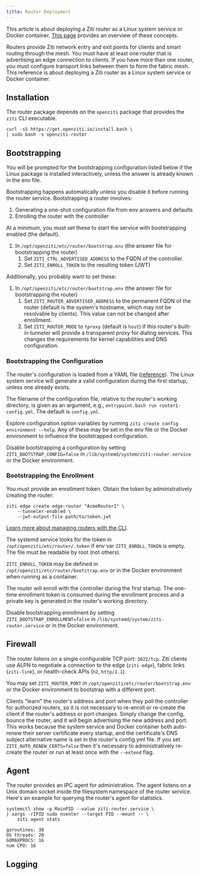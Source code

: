 ```yaml
---
title: Router Deployment
---
```



This article is about deploying a Ziti router as a Linux system service or Docker container. [This page](/learn/introduction/03-components.md#openziti-router) provides an overview of these concepts.

Routers provide Ziti network entry and exit points for clients and smart routing through the mesh. You must have at least one router that is advertising an edge connection to clients. If you have more than one router, you must configure transport links between them to form the fabric mesh. This reference is about deploying a Ziti router as a Linux system service or Docker container.

## Installation

The router package depends on the `openziti` package that provides the `ziti` CLI executable.

```text
curl -sS https://get.openziti.io/install.bash \
| sudo bash -s openziti-router
```

## Bootstrapping

You will be prompted for the bootstrapping configuration listed below if the Linux package is installed interactively, unless the answer is already known in the env file.

Bootstrapping happens automatically unless you disable it before running the router service. Bootstrapping a router involves:

1. Generating a one-shot configuration file from env answers and defaults
1. Enrolling the router with the controller

At a minimum, you must set these to start the service with bootstrapping enabled (the default).

1. In `/opt/openziti/etc/router/bootstrap.env` (the answer file for bootstrapping the router)
    1. Set `ZITI_CTRL_ADVERTISED_ADDRESS` to the FQDN of the controller.
    1. Set `ZITI_ENROLL_TOKEN` to the resulting token (JWT)

Additionally, you probably want to set these:

1. In `/opt/openziti/etc/router/bootstrap.env` (the answer file for bootstrapping the router)
    1. Set `ZITI_ROUTER_ADVERTISED_ADDRESS` to the permanent FQDN of the router (default is the system's hostname, which may not be resolvable by clients). This value can not be changed after enrollment.
    1. Set `ZITI_ROUTER_MODE` to `tproxy` (default is `host`) if this router's built-in tunneler will provide a transparent proxy for dialing services. This changes the requirements for kernel capabilities and DNS configuration.

### Bootstrapping the Configuration

The router's configuration is loaded from a YAML file ([reference](/reference/30-configuration/router.md)). The Linux system service will generate a valid configuration during the first startup, unless one already exists. 

The filename of the configuration file, relative to the router's working directory, is given as an argument, e.g., `entrypoint.bash run router1-config.yml`. The default is `config.yml`.

Explore configuration option variables by running `ziti create config environment --help`. Any of these may be set in the env file or the Docker environment to influence the bootstrapped configuration.

Disable bootstrapping a configuration by setting `ZITI_BOOTSTRAP_CONFIG=false` in `/lib/systemd/system/ziti-router.service` or the Docker environment.

### Bootstrapping the Enrollment

You must provide an enrollment token. Obtain the token by administratively creating the router.

```text title="Create a router"
ziti edge create edge-router "AcmeRouter1" \
    --tunneler-enabled \
    --jwt-output-file path/to/token.jwt
```

[Learn more about managing routers with the CLI](/guides/deployments/20-router/40-cli-mgmt.md).

The systemd service looks for the token in `/opt/openziti/etc/router/.token` if env var `ZITI_ENROLL_TOKEN` is empty. The file must be readable by root (not others).

`ZITI_ENROLL_TOKEN` may be defined in `/opt/openziti/etc/router/bootstrap.env` or in the Docker environment when running as a container.

The router will enroll with the controller during the first startup. The one-time enrollment token is consumed during the enrollment process and a private key is generated in the router's working directory.

Disable bootstrapping enrollment by setting `ZITI_BOOTSTRAP_ENROLLMENT=false` in `/lib/systemd/system/ziti-router.service` or in the Docker environment.

## Firewall

The router listens on a single configurable TCP port: `3022/tcp`. Ziti clients use ALPN to negotiate a connection to the edge (`ziti-edge`), fabric links (`ziti-link`), or health-check APIs (`h2`, `http/1.1`).

You may set `ZITI_ROUTER_PORT` in `/opt/openziti/etc/router/bootstrap.env` or the Docker environment to bootstrap with a different port.

Clients "learn" the router's address and port when they poll the controller for authorized routers, so it is not necessary to re-enroll or re-create the client if the router's address or port changes. Simply change the config, bounce the router, and it will begin advertising the new address and port. This works because the system service and Docker container both auto-renew their server certificate every startup, and the certificate's DNS subject alternative name is set in the router's config.yml file. If you set `ZITI_AUTO_RENEW_CERTS=false` then it's necessary to administratively re-create the router or run at least once with the `--extend` flag.

## Agent

The router provides an IPC agent for administration. The agent listens on a Unix domain socket inside the filesystem namespace of the router service. Here's an example for querying the router's agent for statistics.

```text
systemctl show -p MainPID --value ziti-router.service \
| xargs -rIPID sudo nsenter --target PID --mount -- \
    ziti agent stats
```

```buttonless title="Output"
goroutines: 38
OS threads: 20
GOMAXPROCS: 16
num CPU: 16
```

## Logging

<CliLogFormats/>
